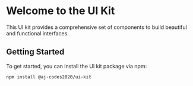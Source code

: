 
<Meta title="Intro" />

# Welcome to the UI Kit

This UI kit provides a comprehensive set of components to build beautiful and functional interfaces.

## Getting Started

To get started, you can install the UI kit package via npm:

```bash
npm install @aj-codes2020/ui-kit
